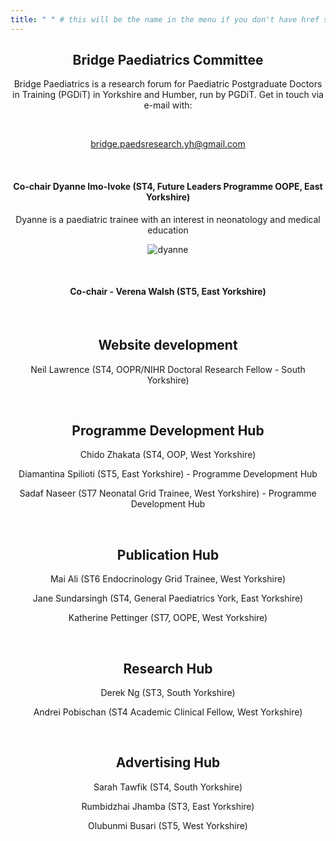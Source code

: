 ```yaml
---
title: " " # this will be the name in the menu if you don't have href specified. If href is specified that takes preference
---
```


<h2 style="text-align: center;">Bridge Paediatrics Committee</h2>

<p style="text-align: center;">
Bridge Paediatrics is a research forum for Paediatric Postgraduate Doctors in Training (PGDiT) in Yorkshire and Humber, run by PGDiT. Get in touch via e-mail with:
</p>
<br />

<p style="text-align: center;">
[bridge.paedsresearch.yh\@gmail.com](https://bridge.paedsresearch.yh@gmail.com)
</p>

<br />

<h4 style="text-align: center;">Co-chair Dyanne Imo-Ivoke (ST4, Future Leaders Programme OOPE, East Yorkshire)</h4>

<p style="text-align: center;">
Dyanne is a paediatric trainee with an interest in neonatology and medical education
</p>

<p style="text-align: center;">
<img src="images/dyanne.png" alt="dyanne">
</p>

<br />

<h4 style="text-align: center;">Co-chair - Verena Walsh (ST5, East Yorkshire)</h4>

<br />

<h2 style="text-align: center;">Website development</h2>

<p style="text-align: center;">
Neil Lawrence (ST4, OOPR/NIHR Doctoral Research Fellow - South Yorkshire)
</p>
<br />

<h2 style="text-align: center;">Programme Development Hub</h2>

<p style="text-align: center;">
Chido Zhakata (ST4, OOP, West Yorkshire)
</p>
<p style="text-align: center;">
Diamantina Spilioti (ST5, East Yorkshire) - Programme Development Hub
</p>
<p style="text-align: center;">
Sadaf Naseer (ST7 Neonatal Grid Trainee, West Yorkshire) - Programme Development Hub
</p>
<br />

<h2 style="text-align: center;">Publication Hub</h2>

<p style="text-align: center;">
Mai Ali (ST6 Endocrinology Grid Trainee, West Yorkshire)
</p>
<p style="text-align: center;">
Jane Sundarsingh (ST4, General Paediatrics York, East Yorkshire)
</p>
<p style="text-align: center;">
Katherine Pettinger (ST7, OOPE, West Yorkshire)
</p>
<br />

<h2 style="text-align: center;">Research Hub</h2>

<p style="text-align: center;">
Derek Ng (ST3, South Yorkshire)
</p>
<p style="text-align: center;">
Andrei Pobischan (ST4 Academic Clinical Fellow, West Yorkshire)
</p>
<br />

<h2 style="text-align: center;">Advertising Hub</h2>

<p style="text-align: center;">
Sarah Tawfik (ST4, South Yorkshire)
</p>
<p style="text-align: center;">
Rumbidzhai Jhamba (ST3, East Yorkshire)
</p>
<p style="text-align: center;">
Olubunmi Busari (ST5, West Yorkshire)
</p>